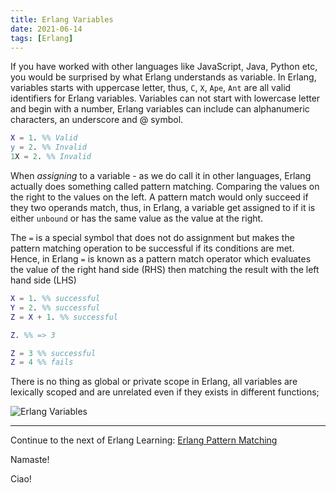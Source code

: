 ```yaml
---
title: Erlang Variables
date: 2021-06-14
tags: [Erlang]
---
```


If you have worked with other languages like JavaScript, Java, Python etc, you would be surprised by what Erlang understands as variable. In Erlang, variables starts with uppercase letter, thus, `C`, `X`, `Ape`, `Ant` are all valid identifiers for Erlang variables. Variables can not start with lowercase letter and begin with a number, Erlang variables can include can alphanumeric characters, an underscore and @ symbol.

```erl
X = 1. %% Valid
y = 2. %% Invalid
1X = 2. %% Invalid
```

When _assigning_ to a variable - as we do call it in other languages, Erlang actually does something called pattern matching. Comparing the values on the right to the values on the left. A pattern match would only succeed if they two operands match, thus, in Erlang, a variable get assigned to if it is either `unbound` or has the same value as the value at the right.

The `=` is a special symbol that does not do assignment but makes the pattern matching operation to be successful if its conditions are met. Hence, in Erlang `=` is known as a pattern match operator which evaluates the value of the right hand side (RHS) then matching the result with the left hand side (LHS)

```erlang
X = 1. %% successful
Y = 2. %% successful
Z = X + 1. %% successful

Z. %% => 3

Z = 3 %% successful
Z = 4 %% fails
```

There is no thing as global or private scope in Erlang, all variables are lexically scoped and are unrelated even if they exists in different functions;

![Erlang Variables](../assets/erlang-variables.png)

---

Continue to the next of Erlang Learning: [Erlang Pattern Matching](/blog/erlang-pattern-matching)

Namaste!

Ciao!
